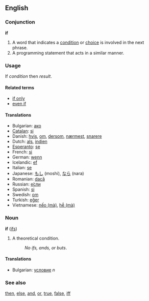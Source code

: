 ==English==
===Conjunction===
'''if'''

#A word that indicates a [[condition]] or [[choice]] is involved in the next phrase.
#A programming statement that acts in a similar manner.

===Usage===
If ''condition'' then ''result''.

====Related terms====
*[[if only]]
*[[even if]]

====Translations====
*Bulgarian: [[ако]]
*[[Catalan]]: [[si]]
*Danish: [[hvis]], [[om]], [[dersom]], [[nærmest]], [[snarere]]
*Dutch: [[als]], [[indien]]
*[[Esperanto]]: [[se]]
*French: [[si]]
*German: [[wenn]]
*Icelandic: [[ef]]
*Italian: [[se]]
*Japanese: [[もし]] (moshi), [[なら]] (nara)
*Romanian: [[dacă]]
*Russian: [[если|е́сли]]
*Spanish: [[si]]
*Swedish: [[om]]
*Turkish: [[eğer]]
*Vietnamese: [[nếo|nếo (mà)]], [[hễ|hễ (mà)]]

===Noun===
'''if''' ([[ifs]])

#A theoretical condition.
#:''No ifs, ands, or buts''.

====Translations====
*Bulgarian: [[условие]] ''n''

===See also===
[[then]], [[else]], [[and]], [[or]], [[true]], [[false]], [[iff]]